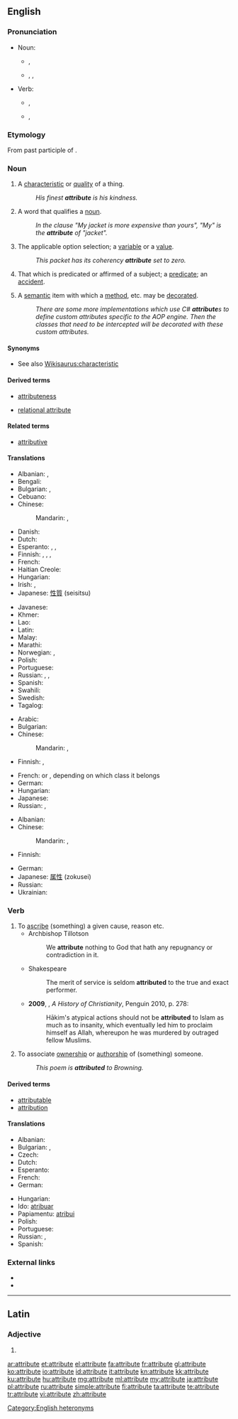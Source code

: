 ==English==
{{wikipedia}}

===Pronunciation===
* Noun:
** {{a|UK}} {{IPA|/ˈætrɪbjuːt/}}, {{X-SAMPA|/"{trIbju:t/}}
** {{a|US}} {{enPR|ă'trĭ-byo͞ot}}, {{IPA|/ˈætrɪbjut/}}, {{X-SAMPA|/"{trIbjut/}}
**: {{audio|en-us-attribute-noun.ogg|Audio (US)}}
* Verb:
** {{a|UK}} {{IPA|/æˈtrɪbjuːt/}}, {{X-SAMPA|/{"trIbju:t/}}
** {{a|US}} {{enPR|ă-trĭb'yo͞ot}}, {{IPA|/æˈtrɪbjut/}} {{X-SAMPA|/{"trIbjut/}}
**: {{audio|en-us-attribute-verb.ogg|Audio (US)}}

===Etymology===
From {{etyl|la|en}} {{term|attributus|lang=la}} past participle of {{term|attribuere}}.

===Noun===
{{en-noun}}

# A [[characteristic]] or [[quality]] of a thing.
#: ''His finest '''attribute''' is his kindness.''
# {{context|grammar|lang=en}} A word that qualifies a [[noun]].
#: ''In the clause "My jacket is more expensive than yours", "My" is the '''attribute''' of "jacket".''
# {{context|computing|lang=en}} The applicable option selection; a [[variable]] or a [[value]].
#: ''This packet has its coherency '''attribute''' set to zero.''
# {{context|logic|lang=en}} That which is predicated or affirmed of a subject; a [[predicate]]; an [[accident]].<!--From Century 1911.-->
# {{context|computing|programming|lang=en}} A [[semantic]] item with which a [[method]], etc. may be [[decorate]]d.
#: ''There are some more implementations which use C# '''attribute'''s to define custom attributes specific to the AOP engine. Then the classes that need to be intercepted will be decorated with these custom attributes.''

====Synonyms====
* See also [[Wikisaurus:characteristic]]

====Derived terms====
{{der-top|}}
* [[attributeness]]
{{der-mid}}
* [[relational attribute]]
{{der-bottom}}

====Related terms====
{{rel-top|}}
* [[attributive]]
{{rel-bottom}}

====Translations====
{{trans-top|characteristic or quality}}
* Albanian: {{t+|sq|atribut}}, {{t|sq|veti}}
* Bengali: {{t|bn|বৈশিষ্ট্য|sc=Beng}}
* Bulgarian: {{t+|bg|качество}},  {{t+|bg|свойство}}
* Cebuano: {{t|ceb|kinaiya}}
* Chinese:
*: Mandarin: {{t|cmn|屬性|sc=Hani}},  {{t+|cmn|属性|tr=shǔxìng|sc=Hani}}
* Danish: {{t+|da|attribut}}
* Dutch: {{t+|nl|attribuut|n}}
* Esperanto: {{t|eo|trajto}}, {{t+|eo|eco}}, {{t|eo|propreco}}
* Finnish: {{t|fi|määrite}}, {{t+|fi|attribuutti}}, {{t+|fi|ominaisuus}}, {{t+|fi|piirre}}
* French: {{t+|fr|attribut|m}}
* Haitian Creole: {{t|ht|atribi}}
* Hungarian: {{t+|hu|tulajdonság}}
* Irish: {{t|ga|aitreabúid|f}}, {{t|ga|dílseacht|f}}
* Japanese: [[性質]] (seisitsu)
{{trans-mid}}
* Javanese: {{t|jv|ngubungake}}
* Khmer: {{t|km|គុណលក្ខណៈ|tr=kounalokkhan|sc=Khmr}}
* Lao: {{t|lo|ໃຫ້ເຫດຜົນ|tr=hai hedphon|sc=Laoo}}
* Latin: {{t|la|attributum|m}}
* Malay: {{t|ms|sifat}}
* Marathi: {{t|mr|संबंध लावणे|n|tr=sambandha lāvaṇē|sc=Deva}}
* Norwegian: {{t|no|attributt|m}}, {{t+|no|egenskap|m}}
* Polish: {{t+|pl|atrybut}}
* Portuguese: {{t+|pt|atributo|m}}
* Russian: {{t+|ru|свойство|n|tr=svójstvo}},  {{t|ru|характерная черта|f|tr=xaraktérnaja čertá}},  {{t+|ru|атрибут|m|tr=atribút}}
* Spanish: {{t+|es|atributo|m}}
* Swahili: {{t+|sw|sifa}}
* Swedish: {{t+|sv|attribut}}
* Tagalog: {{t|tl|katangian}}
{{trans-bottom}}

{{trans-top|grammar: word qualifying a noun}}
* Arabic: {{t|ar|ميزة|f|tr=miiza}}
* Bulgarian: {{t+|bg|определение}}
* Chinese:
*: Mandarin: {{t|cmn|定語|sc=Hani}},  {{t+|cmn|定语|tr=dìngyǔ|sc=Hani}}
* Finnish: {{t+|fi|attribuutti}}, {{t+|fi|määre}}
{{trans-mid}}
* French: {{t+|fr|épithète|f}} or {{t+|fr|déterminant|m}}, depending on which class it belongs
* German: {{t+|de|Attribut|n}}
* Hungarian: {{t+|hu|jelző}}
* Japanese: {{t|ja|限定詞|tr=げんていし, genteishi}}
* Russian: {{t+|ru|определение|n|tr=opredelénije}},  {{t+|ru|атрибут|m|tr=atribút}}
{{trans-bottom}}

{{trans-top|computing: the applicable option selection}}
* Albanian: {{t+|sq|atribut}}
* Chinese:
*: Mandarin: {{t|cmn|屬性|sc=Hani}},  {{t+|cmn|属性|tr=shǔxìng|sc=Hani}}
* Finnish: {{t+|fi|attribuutti}}
{{trans-mid}}
* German: {{t+|de|Attribut|n}}
* Japanese: [[属性]] (zokusei)
* Russian: {{t+|ru|атрибут|m|tr=atribut|sc=Cyrl}}
* Ukrainian: {{t+|uk|атрибут|m|tr=atrybut|sc=Cyrl}}
{{trans-bottom}}

===Verb===
{{en-verb|attribut|ing}}

# To [[ascribe]] (something) {{term|to}} a given cause, reason etc.
#* Archbishop Tillotson
#*: We '''attribute''' nothing to God that hath any repugnancy or contradiction in it.
#* Shakespeare
#*: The merit of service is seldom '''attributed''' to the true and exact performer.
#* '''2009''', {{w|Diarmaid MacCulloch}}, ''A History of Christianity'', Penguin 2010, p. 278:
#*: Hākim's atypical actions should not be '''attributed''' to Islam as much as to insanity, which eventually led him to proclaim himself as Allah, whereupon he was murdered by outraged fellow Muslims.
# To associate [[ownership]] or [[authorship]] of (something) {{term|to}} someone.
#: ''This poem is '''attributed''' to Browning.''

====Derived terms====
{{der-top|}}
* [[attributable]]
* [[attribution]]
{{der-bottom}}

====Translations====
{{trans-top|to associate ownership or authorship with}}
* Albanian: {{t|sq|atribuoj}}
* Bulgarian: {{t+|bg|приписвам}},  {{t+|bg|отдавам}}
* Czech: {{t|cs|připisovat}}
* Dutch: {{t+|nl|toeschrijven}}
* Esperanto: {{t|eo|atribui}}
* French: {{t+|fr|attribuer}}
* German: {{t+|de|zuschreiben}}
{{trans-mid}}
* Hungarian: {{t+|hu|tulajdonít}}
* Ido: [[atribuar]]
* Papiamentu: [[atribui]]
* Polish: {{t+|pl|przypisać}}
* Portuguese: {{t+|pt|atribuir}}
* Russian: {{t+|ru|приписывать}}, {{t+|ru|относить}}
* Spanish: {{t+|es|atribuir}}
{{trans-bottom}}

===External links===
* {{R:Webster 1913}}
* {{R:Century 1911}}

[[Category:English heteronyms]]

----

==Latin==

===Adjective===
{{la-adj-form|attribūte}}

# {{inflection of|attribūtus||voc|m|s|lang=la}}

[[ar:attribute]]
[[et:attribute]]
[[el:attribute]]
[[fa:attribute]]
[[fr:attribute]]
[[gl:attribute]]
[[ko:attribute]]
[[io:attribute]]
[[id:attribute]]
[[it:attribute]]
[[kn:attribute]]
[[kk:attribute]]
[[ku:attribute]]
[[hu:attribute]]
[[mg:attribute]]
[[ml:attribute]]
[[my:attribute]]
[[ja:attribute]]
[[pl:attribute]]
[[ru:attribute]]
[[simple:attribute]]
[[fi:attribute]]
[[ta:attribute]]
[[te:attribute]]
[[tr:attribute]]
[[vi:attribute]]
[[zh:attribute]]